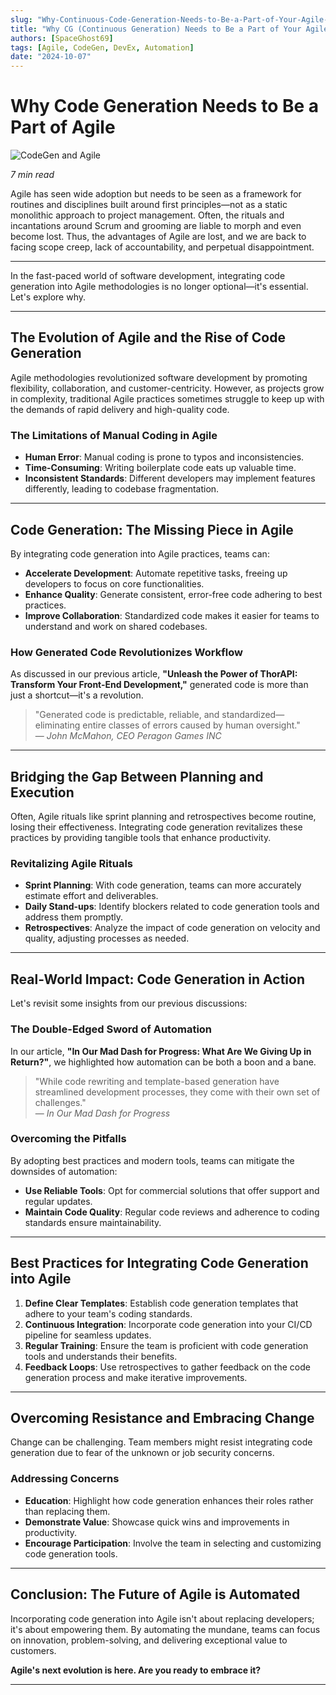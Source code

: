 ```yaml
---
slug: "Why-Continuous-Code-Generation-Needs-to-Be-a-Part-of-Your-Agile-Process"
title: "Why CG (Continuous Generation) Needs to Be a Part of Your Agile Process"
authors: [SpaceGhost69]
tags: [Agile, CodeGen, DevEx, Automation]
date: "2024-10-07"
---
```


# Why Code Generation Needs to Be a Part of Agile

![CodeGen and Agile](https://valkyrlabs.com/assets/app_diagram_white-xPAebe-L.png)

*7 min read*

Agile has seen wide adoption but needs to be seen as a framework for routines and disciplines built around first principles—not as a static monolithic approach to project management. Often, the rituals and incantations around Scrum and grooming are liable to morph and even become lost. Thus, the advantages of Agile are lost, and we are back to facing scope creep, lack of accountability, and perpetual disappointment.

---

<!-- truncate -->


In the fast-paced world of software development, integrating code generation into Agile methodologies is no longer optional—it's essential. Let's explore why.

---

## The Evolution of Agile and the Rise of Code Generation

Agile methodologies revolutionized software development by promoting flexibility, collaboration, and customer-centricity. However, as projects grow in complexity, traditional Agile practices sometimes struggle to keep up with the demands of rapid delivery and high-quality code.

### The Limitations of Manual Coding in Agile

- **Human Error**: Manual coding is prone to typos and inconsistencies.
- **Time-Consuming**: Writing boilerplate code eats up valuable time.
- **Inconsistent Standards**: Different developers may implement features differently, leading to codebase fragmentation.

---

## Code Generation: The Missing Piece in Agile

By integrating code generation into Agile practices, teams can:

- **Accelerate Development**: Automate repetitive tasks, freeing up developers to focus on core functionalities.
- **Enhance Quality**: Generate consistent, error-free code adhering to best practices.
- **Improve Collaboration**: Standardized code makes it easier for teams to understand and work on shared codebases.

### How Generated Code Revolutionizes Workflow

As discussed in our previous article, **"Unleash the Power of ThorAPI: Transform Your Front-End Development,"** generated code is more than just a shortcut—it's a revolution.

> "Generated code is predictable, reliable, and standardized—eliminating entire classes of errors caused by human oversight."  
> — *John McMahon, CEO Peragon Games INC*

---

## Bridging the Gap Between Planning and Execution

Often, Agile rituals like sprint planning and retrospectives become routine, losing their effectiveness. Integrating code generation revitalizes these practices by providing tangible tools that enhance productivity.

### Revitalizing Agile Rituals

- **Sprint Planning**: With code generation, teams can more accurately estimate effort and deliverables.
- **Daily Stand-ups**: Identify blockers related to code generation tools and address them promptly.
- **Retrospectives**: Analyze the impact of code generation on velocity and quality, adjusting processes as needed.

---

## Real-World Impact: Code Generation in Action

Let's revisit some insights from our previous discussions:

### The Double-Edged Sword of Automation

In our article, **"In Our Mad Dash for Progress: What Are We Giving Up in Return?"**, we highlighted how automation can be both a boon and a bane.

> "While code rewriting and template-based generation have streamlined development processes, they come with their own set of challenges."  
> — *In Our Mad Dash for Progress*

### Overcoming the Pitfalls

By adopting best practices and modern tools, teams can mitigate the downsides of automation:

- **Use Reliable Tools**: Opt for commercial solutions that offer support and regular updates.
- **Maintain Code Quality**: Regular code reviews and adherence to coding standards ensure maintainability.

---

## Best Practices for Integrating Code Generation into Agile

1. **Define Clear Templates**: Establish code generation templates that adhere to your team's coding standards.
2. **Continuous Integration**: Incorporate code generation into your CI/CD pipeline for seamless updates.
3. **Regular Training**: Ensure the team is proficient with code generation tools and understands their benefits.
4. **Feedback Loops**: Use retrospectives to gather feedback on the code generation process and make iterative improvements.

---

## Overcoming Resistance and Embracing Change

Change can be challenging. Team members might resist integrating code generation due to fear of the unknown or job security concerns.

### Addressing Concerns

- **Education**: Highlight how code generation enhances their roles rather than replacing them.
- **Demonstrate Value**: Showcase quick wins and improvements in productivity.
- **Encourage Participation**: Involve the team in selecting and customizing code generation tools.

---

## Conclusion: The Future of Agile is Automated

Incorporating code generation into Agile isn't about replacing developers; it's about empowering them. By automating the mundane, teams can focus on innovation, problem-solving, and delivering exceptional value to customers.

**Agile's next evolution is here. Are you ready to embrace it?**

---
